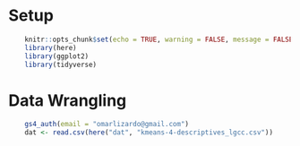 # Setup
```r
    knitr::opts_chunk$set(echo = TRUE, warning = FALSE, message = FALSE)
    library(here)
    library(ggplot2)
    library(tidyverse)
```

# Data Wrangling
```r
    gs4_auth(email = "omarlizardo@gmail.com")
    dat <- read.csv(here("dat", "kmeans-4-descriptives_lgcc.csv"))
```